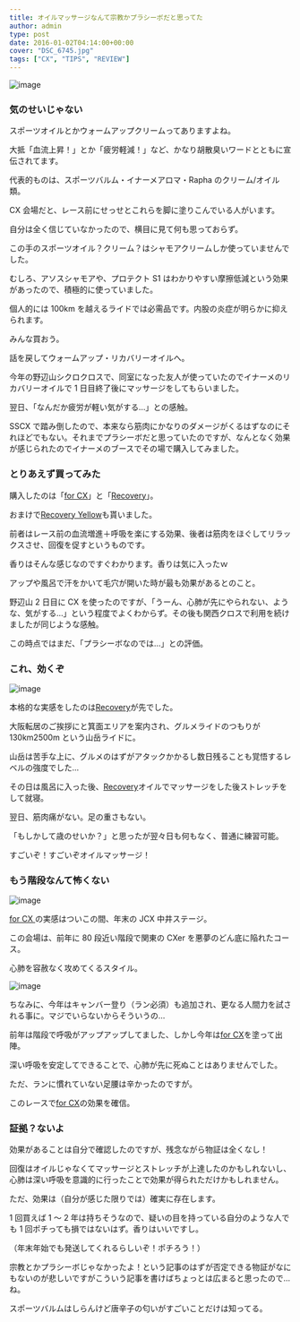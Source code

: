 ---
title: オイルマッサージなんて宗教かプラシーボだと思ってた
author: admin
type: post
date: 2016-01-02T04:14:00+00:00
cover: "DSC_6745.jpg"
tags: ["CX", "TIPS", "REVIEW"]
---

![image](./DSC_6888.jpg)

### 気のせいじゃない

スポーツオイルとかウォームアップクリームってありますよね。

大抵「血流上昇！」とか「疲労軽減！」など、かなり胡散臭いワードとともに宣伝されてます。

代表的ものは、スポーツバルム・イナーメアロマ・Rapha のクリーム/オイル類。

CX 会場だと、レース前にせっせとこれらを脚に塗りこんでいる人がいます。

自分は全く信じていなかったので、横目に見て何も思っておらず。

この手のスポーツオイル？クリーム？はシャモアクリームしか使っていませんでした。

むしろ、アソスシャモアや、プロテクト S1 はわかりやすい摩擦低減という効果があったので、積極的に使っていました。

個人的には 100km を越えるライドでは必需品です。内股の炎症が明らかに抑えられます。

みんな買おう。

<AmazonLinkBox url="http://www.amazon.co.jp/exec/obidos/ASIN/B001O19E2E/gensobunya-22/ref=nosim/" />

<AmazonLinkBox url="http://www.amazon.co.jp/exec/obidos/ASIN/B01628WJ34/gensobunya-22/ref=nosim/" />

話を戻してウォームアップ・リカバリーオイルへ。

今年の野辺山シクロクロスで、同室になった友人が使っていたのでイナーメのリカバリーオイルで 1 日目終了後にマッサージをしてもらいました。

翌日、「なんだか疲労が軽い気がする…」との感触。

SSCX で踏み倒したので、本来なら筋肉にかなりのダメージがくるはずなのにそれほどでもない。それまでプラシーボだと思っていたのですが、なんとなく効果が感じられたのでイナーメのブースでその場で購入してみました。

### とりあえず買ってみた

購入したのは「<a rel="nofollow" href="http://www.amazon.co.jp/gp/product/B019FM9L94/ref=as_li_ss_tl?ie=UTF8&#038;camp=247&#038;creative=7399&#038;creativeASIN=B019FM9L94&#038;linkCode=as2&#038;tag=gensobunya-22">for CX</a>」と「<a rel="nofollow" href="http://www.amazon.co.jp/gp/product/B00H4ZTOZ6/ref=as_li_ss_tl?ie=UTF8&#038;camp=247&#038;creative=7399&#038;creativeASIN=B00H4ZTOZ6&#038;linkCode=as2&#038;tag=gensobunya-22">Recovery</a>」。

おまけで<a rel="nofollow" href="http://www.amazon.co.jp/gp/product/B00H7WLTP4/ref=as_li_ss_tl?ie=UTF8&#038;camp=247&#038;creative=7399&#038;creativeASIN=B00H7WLTP4&#038;linkCode=as2&#038;tag=gensobunya-22">Recovery Yellow</a>も貰いました。

前者はレース前の血流増進＋呼吸を楽にする効果、後者は筋肉をほぐしてリラックスさせ、回復を促すというものです。

香りはそんな感じなのですぐわかります。香りは気に入ったｗ

アップや風呂で汗をかいて毛穴が開いた時が最も効果があるとのこと。

野辺山 2 日目に CX を使ったのですが、「うーん、心肺が先にやられない、ような、気がする…」という程度でよくわからず。その後も関西クロスで利用を続けましたが同じような感触。

この時点ではまだ、「プラシーボなのでは…」との評価。

<AmazonLinkBox url="https://amzn.to/2PjpOql" />

<AmazonLinkBox url="https://amzn.to/2Xh6gFL" />

<AmazonLinkBox url="https://amzn.to/2UEbnmy" />

### これ、効くぞ

![image](./DSC_6745.jpg)

本格的な実感をしたのは<a rel="nofollow" href="https://amzn.to/2XhMqtX">Recovery</a>が先でした。

大阪転居のご挨拶にと箕面エリアを案内され、グルメライドのつもりが 130km2500m という山岳ライドに。

山岳は苦手な上に、グルメのはずがアタックかかるし数日残ることも覚悟するレベルの強度でした…

その日は風呂に入った後、<a rel="nofollow" href="https://amzn.to/2XhMqtX">Recovery</a>オイルでマッサージをした後ストレッチをして就寝。

翌日、筋肉痛がない。足の重さもない。

「もしかして歳のせいか？」と思ったが翌々日も何もなく、普通に練習可能。

すごいぞ！すごいぞオイルマッサージ！

### もう階段なんて怖くない

![image](./IMG_20150112_091114.jpg)

<a rel="nofollow" href="https://amzn.to/2UEbnmy">
  for CX
</a>
の実感はついこの間、年末の JCX 中井ステージ。

この会場は、前年に 80 段近い階段で関東の CXer を悪夢のどん底に陥れたコース。

心肺を容赦なく攻めてくるスタイル。

![image](./DSC_6845.jpg)

ちなみに、今年はキャンバー登り（ラン必須）も追加され、更なる人間力を試される事に。マジでいらないからそういうの…

前年は階段で呼吸がアップアップしてました、しかし今年は<a rel="nofollow" href="https://amzn.to/2UEbnmy">for CX</a>を塗って出陣。

深い呼吸を安定してできることで、心肺が先に死ぬことはありませんでした。

ただ、ランに慣れていない足腰は辛かったのですが。

このレースで<a rel="nofollow" href="https://amzn.to/2UEbnmy">for CX</a>の効果を確信。

### 証拠？ないよ

効果があることは自分で確認したのですが、残念ながら物証は全くなし！

回復はオイルじゃなくてマッサージとストレッチが上達したのかもしれないし、心肺は深い呼吸を意識的に行ったことで効果が得られただけかもしれません。

ただ、効果は（自分が感じた限りでは）確実に存在します。

1 回買えば 1 ～ 2 年は持ちそうなので、疑いの目を持っている自分のような人でも 1 回ポチっても損ではないはず。香りはいいですし。

（年末年始でも発送してくれるらしいぞ！ポチろう！）

宗教とかプラシーボじゃなかったよ！という記事のはずが否定できる物証がなにもないのが悲しいですがこういう記事を書けばちょっとは広まると思ったので…ね。

スポーツバルムはしらんけど唐辛子の匂いがすごいことだけは知ってる。

<AmazonLinkBox url="http://www.amazon.co.jp/exec/obidos/ASIN/B00H4ZTQD6/gensobunya-22/ref=nosim/" />
